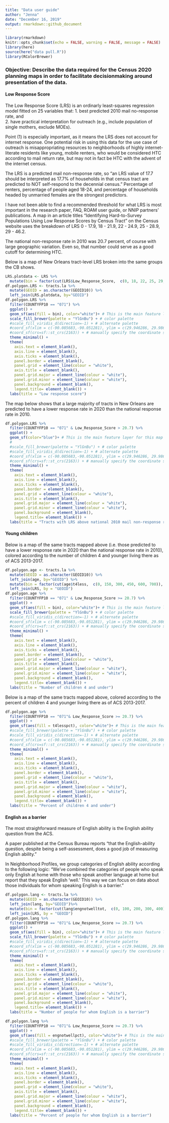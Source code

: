```yaml
---
title: "Data user guide"
author: "Jenna"
date: "December 16, 2019"
output: rmarkdown::github_document
---
```


```r
library(rmarkdown)
knitr::opts_chunk$set(echo = FALSE, warning = FALSE, message = FALSE)
library(here)
source(here("data pull.R"))
library(RColorBrewer)
```

### Objective: Describe the data required for the Census 2020 planning maps in order to facilitate decisionmaking around presentation of the data.  


#### Low Response Score  

The Low Response Score (LRS) is an ordinarly least-squares regression model fitted on 25 variables that: 
1. best predicted 2010 mail no-response rate, and   
2. have practical interpretation for outreach (e.g., include population of single mothers, exclude MOEs).   

Point (1) is especially important, as it means the LRS does not account for internet response. One potential risk in using this data for the use case of outreach is misappropriating resources to neighborhoods of highly internet-literate residents like young, mobile renters, who would be considered HTC according to mail return rate, but may not in fact be HTC with the advent of the internet census. 

The LRS is a predicted mail non-response rate, so "an LRS value of 17.7 should be interpreted as 17.7% of households in that census tract are predicted to NOT self-respond to the decennial census." Percentage of renters, percentage of people aged 18-24, and percentage of households headed by unmarried females are the strongest predictors.  

I have not been able to find a recommended threshold for what LRS is most important in the research paper, FAQ, ROAM user guide, or NNIP partners' publications. A map in an article titles "Identifying Hard-to-Survey Populations Using Low Response Scores by Census Tract" on the Census website uses the breakdown of LRS  0 - 17.9, 18 - 21.9, 22 - 24.9, 25 - 28.9, 29 - 46.2.

The national non-response rate in 2010 was 20.7 percent, of course with large geographic variation. Even so, that number could serve as a good cutoff for determining HTC.

Below is a map of New Orleans tract-level LRS broken into the same groups the CB shows.   

```r


LRS.plotdata <- LRS %>%
  mutate(bin = factor(cut(LRS$Low_Response_Score,  c(0, 18, 22, 25, 29, 46.2)), labels = c("0 - 17.9", "18 - 21.9", "22 - 24.9", "25 - 28.9", "29 - 46.2")))
df.polygon.LRS <- tracts.la %>% 
  mutate(GEOID = as.character(GEOID10)) %>% 
  left_join(LRS.plotdata, by="GEOID")
df.polygon.LRS %>% 
  filter(COUNTYFP10 == "071") %>% 
  ggplot() + 
  geom_sf(aes(fill = bin), color="white")+ # This is the main feature layer for this map
  scale_fill_brewer(palette = "YlGnBu") + # color palette
  #scale_fill_viridis_d(direction=-1) + # alternate palette
  #coord_sf(xlim = c(-90.085683,-90.051281), ylim = c(29.946286, 29.986772)) + # manually specify the extent
  #coord_sf(crs=sf::st_crs(2163)) + # manually specify the coordinate system
  theme_minimal() +
  theme(
    axis.text = element_blank(),
    axis.line = element_blank(),
    axis.ticks = element_blank(),
    panel.border = element_blank(),
    panel.grid = element_line(colour = "white"),
    axis.title = element_blank(),
    panel.grid.major = element_line(colour = "white"), 
    panel.grid.minor = element_line(colour = "white"),
    panel.background = element_blank(),
    legend.title= element_blank()) +
  labs(title = "Low response score")
```
 
The map below shows that a large majority of tracts in New Orleans are predicted to have a lower response rate in 2020 than the national response rate in 2010.  

```r

df.polygon.LRS %>% 
  filter(COUNTYFP10 == "071" & Low_Response_Score > 20.7) %>% 
  ggplot() + 
  geom_sf(color="blue")+ # This is the main feature layer for this map
  #
  #scale_fill_brewer(palette = "YlGnBu") + # color palette
  #scale_fill_viridis_d(direction=-1) + # alternate palette
  #coord_sf(xlim = c(-90.085683,-90.051281), ylim = c(29.946286, 29.986772)) + # manually specify the extent
  #coord_sf(crs=sf::st_crs(2163)) + # manually specify the coordinate system
  theme_minimal() +
  theme(
    axis.text = element_blank(),
    axis.line = element_blank(),
    axis.ticks = element_blank(),
    panel.border = element_blank(),
    panel.grid = element_line(colour = "white"),
    axis.title = element_blank(),
    panel.grid.major = element_line(colour = "white"), 
    panel.grid.minor = element_line(colour = "white"),
    panel.background = element_blank(),
    legend.title= element_blank()) +
  labs(title = "Tracts with LRS above national 2010 mail non-response rate")
```


#### Young children  

Below is a map of the same tracts mapped above (i.e. those predicted to have a lower response rate in 2020 than the national response rate in 2010), colored according to the number of children 4 and younger living there as of ACS 2013-2017.  

```r
df.polygon.age <- tracts.la %>% 
  mutate(GEOID = as.character(GEOID10)) %>% 
  left_join(age, by="GEOID") %>% 
  mutate(bin = factor(cut(age$t4less,  c(0, 150, 300, 450, 600, 700)), labels = c("0 - 150", "150 - 300", "300 - 450", "450 - 600", "600+"))) %>%
  left_join(LRS, by = "GEOID")
df.polygon.age %>% 
  filter(COUNTYFP10 == "071" & Low_Response_Score >= 20.7) %>% 
  ggplot() + 
  geom_sf(aes(fill = bin), color="white")+ # This is the main feature layer for this map
  scale_fill_brewer(palette = "YlGnBu") + # color palette
  #scale_fill_viridis_c(direction=-1) + # alternate palette
  #coord_sf(xlim = c(-90.085683,-90.051281), ylim = c(29.946286, 29.986772)) + # manually specify the extent
  #coord_sf(crs=sf::st_crs(2163)) + # manually specify the coordinate system
  theme_minimal() +
  theme(
    axis.text = element_blank(),
    axis.line = element_blank(),
    axis.ticks = element_blank(),
    panel.border = element_blank(),
    panel.grid = element_line(colour = "white"),
    axis.title = element_blank(),
    panel.grid.major = element_line(colour = "white"), 
    panel.grid.minor = element_line(colour = "white"),
    panel.background = element_blank(),
    legend.title= element_blank()) +
  labs(title = "Number of children 4 and under")
```

Below is a map of the same tracts mapped above, colored according to the percent of children 4 and younger living there as of ACS 2013-2017.  

```r
df.polygon.age %>% 
  filter(COUNTYFP10 == "071"& Low_Response_Score >= 20.7) %>% 
  ggplot() + 
  geom_sf(aes(fill = t4lesspct), color="white")+ # This is the main feature layer for this map
  #scale_fill_brewer(palette = "YlGnBu") + # color palette
  #scale_fill_viridis_c(direction=-1) + # alternate palette
  #coord_sf(xlim = c(-90.085683,-90.051281), ylim = c(29.946286, 29.986772)) + # manually specify the extent
  #coord_sf(crs=sf::st_crs(2163)) + # manually specify the coordinate system
  theme_minimal() +
  theme(
    axis.text = element_blank(),
    axis.line = element_blank(),
    axis.ticks = element_blank(),
    panel.border = element_blank(),
    panel.grid = element_line(colour = "white"),
    axis.title = element_blank(),
    panel.grid.major = element_line(colour = "white"), 
    panel.grid.minor = element_line(colour = "white"),
    panel.background = element_blank(),
    legend.title= element_blank()) +
  labs(title = "Percent of children 4 and under")
```


#### English as a barrier  

The most straighforward measure of English ability is the English ability question from the ACS.

A paper published at the Census Bureau reports "that the English-ability question, despite being a self-assessment, does a good job of measuring English ability."

In Neighborhood Profiles, we group categories of English ability according to the following logic: "We’ve combined the categories of people who speak only English at home with those who speak another language at home but report that they speak English 'well.' This way we can focus on data about those individuals for whom speaking English is a barrier."  

```r
df.polygon.lang <- tracts.la %>% 
  mutate(GEOID = as.character(GEOID10)) %>% 
  left_join(lang, by="GEOID")%>%
  mutate(bin = factor(cut(lang$engnotwelltot,  c(0, 100, 200, 300, 400)), labels = c("0 - 100", "100 - 200", "200 - 300", "400+"))) %>%
  left_join(LRS, by = "GEOID")
df.polygon.lang %>% 
  filter(COUNTYFP10 == "071"& Low_Response_Score >= 20.7) %>% 
  ggplot() + 
  geom_sf(aes(fill = bin), color="white")+ # This is the main feature layer for this map
  scale_fill_brewer(palette = "YlGnBu") + # color palette
  #scale_fill_viridis_c(direction=-1) + # alternate palette
  #coord_sf(xlim = c(-90.085683,-90.051281), ylim = c(29.946286, 29.986772)) + # manually specify the extent
  #coord_sf(crs=sf::st_crs(2163)) + # manually specify the coordinate system
  theme_minimal() +
  theme(
    axis.text = element_blank(),
    axis.line = element_blank(),
    axis.ticks = element_blank(),
    panel.border = element_blank(),
    panel.grid = element_line(colour = "white"),
    axis.title = element_blank(),
    panel.grid.major = element_line(colour = "white"), 
    panel.grid.minor = element_line(colour = "white"),
    panel.background = element_blank(),
    legend.title= element_blank()) +
  labs(title = "Number of people for whom English is a barrier")
```

```r
df.polygon.lang %>% 
  filter(COUNTYFP10 == "071"& Low_Response_Score >= 20.7) %>% 
  ggplot() + 
  geom_sf(aes(fill = engnotwellpct), color="white")+ # This is the main feature layer for this map
  #scale_fill_brewer(palette = "YlGnBu") + # color palette
  #scale_fill_viridis_c(direction=-1) + # alternate palette
  #coord_sf(xlim = c(-90.085683,-90.051281), ylim = c(29.946286, 29.986772)) + # manually specify the extent
  #coord_sf(crs=sf::st_crs(2163)) + # manually specify the coordinate system
  theme_minimal() +
  theme(
    axis.text = element_blank(),
    axis.line = element_blank(),
    axis.ticks = element_blank(),
    panel.border = element_blank(),
    panel.grid = element_line(colour = "white"),
    axis.title = element_blank(),
    panel.grid.major = element_line(colour = "white"), 
    panel.grid.minor = element_line(colour = "white"),
    panel.background = element_blank(),
    legend.title= element_blank()) +
  labs(title = "Percent of people for whom English is a barrier")
```
